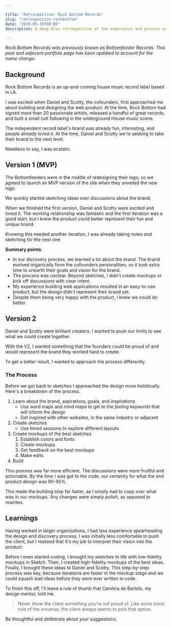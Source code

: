 ```yaml
---

title: "Retrospective: Rock Bottom Records"
slug: "retrospective-rockbottom"
date: "2019-05-30T00:00"
description: A deep-dive retrospective of the experience and process working on the Rock Bottom Records website. This project was complex and multifaceted, leading to useful insights for others. This post is one in a series of deep-dive retrospectives and reflections on the process and experience of a project from start to finish.

---
```


*Rock Bottom Records was previously known as Bottomfeeder Records. This post and adjacent portfolio page has been updated to account for the name change.*

## Background

Rock Bottom Records is an up-and-coming house music record label based in LA. 

I was excited when Daniel and Scotty, the cofounders, first approached me about building and designing the web product. At the time, Rock Bottom had signed more than 20 passionate artists, released a handful of great records, and built a small cult following in the underground House music scene. 

The independent record label's brand was already fun, interesting, and people already loved it. At the time, Daniel and Scotty we're seeking to take their brand to the next level. 

Needless to say, I was ecstatic.

## Version 1 (MVP)

The Bottomfeeders were in the middle of redesigning their logo, so we agreed to launch an MVP version of the site when they unveiled the new logo. 

We quickly started sketching ideas over discussions about the brand. 

When we finished the first version, Daniel and Scotty were excited and loved it. The working relationship was fantastic and the first iteration was a good start, but I knew the product could better represent their fun and unique brand.

Knowing this needed another iteration, I was already taking notes and sketching for the next one.

**Summary points**:

- In our discovery process, we learned a lot about the brand. The brand evolved organically from the cofounders personalities, so it took extra time to unearth their goals and vision for the brand.
- The process was unclear. Beyond sketches, I didn't create mockups or kick off discussions with clear intent.
- My experience building web applications resulted in an easy-to-use product, but the design didn't represent their brand yet.
- Despite them being very happy with the product, I knew we could do better.

## Version 2

Daniel and Scotty were brilliant creators. I wanted to push our limits to see what we could create together. 

With the V2, I wanted something that the founders could be proud of and would represent the brand they worked hard to create. 

To get a better result, I wanted to approach the process differently.

### The Process

Before we got back to sketches I approached the design more holistically. Here's a breakdown of the process.

1. Learn about the brand, aspirations, goals, and inspirations
    - Use word maps and mind maps to get to the *feeling* keywords that will inform the design
    - Get inspired with other websites, in the same industry or adjacent
2. Create sketches
    - Use timed sessions to explore different layouts
3. Create mockups of the best sketches
    1. Establish colors and fonts
    2. Create mockups
    3. Get feedback on the best mockups
    4. Make edits
4. Build

This process was far more efficient. The discussions were more fruitful and actionable. By the time I was got to the code, our certainty for what the end product design was 90-95%. 

This made the building step far faster, as I simply had to copy over what was in our mockups. Any changes were simply polish, as opposed to rewrites.

## Learnings

Having worked in larger organizations, I had less experience spearheading the design and discovery process. I was initially less comfortable to push the client, but I realized that it's my job to interpret their vision into the product. 

Before I even started coding, I brought my sketches to life with low-fidelity mockups in Sketch. Then, I created high-fidelity mockups of the best ideas. Finally, I brought these ideas to Daniel and Scotty. This step-by-step process was key, because iterations are faster in the mockup stage and we could squash bad ideas before they were ever written in code.

To finish this off, I'll leave a rule of thumb that Carolina de Bartolo, my design mentor, told me. 

> Never show the client something you're not proud of. Like some ironic rule of the universe, the client always seems to pick that option.

Be thoughtful and deliberate about your suggestions.